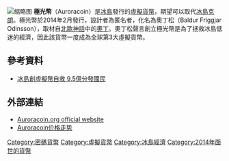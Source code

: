 [[File:Auroracoin.svg|缩略图]]
'''極光幣'''（Auroracoin）是[[冰島|冰島]]發行的[[虛擬貨幣|虛擬貨幣]]，期望可以取代[[冰島克朗|冰島克朗]]。極光幣於2014年2月發行，設計者為匿名者，化名為奧丁松（Baldur Friggjar Odinsson），取材自[[北歐神話|北歐神話]]中的[[奧丁|奧丁]]。奧丁松聲言創立極光幣是為了拯救冰島低迷的經濟，因此該貨幣一度成為全球第3大虛擬貨幣。

==參考資料==
*[http://orientaldaily.on.cc/cnt/china_world/20140326/00180_009.html 冰島創虛擬幣自救 9.5億分發國民] {{Wayback|url=http://orientaldaily.on.cc/cnt/china_world/20140326/00180_009.html |date=20190213205232 }}

==外部連結==
* [http://auroracoin.org/ Auroracoin.org official website] {{Wayback|url=http://auroracoin.org/ |date=20210308155926 }}
* [https://www.coingecko.com/zh/价格图/auroracoin/cny Auroracoin价格走势]

{{Cryptocurrencies}}

[[Category:密碼貨幣|Category:密碼貨幣]]
[[Category:虛擬貨幣|Category:虛擬貨幣]]
[[Category:冰島經濟|Category:冰島經濟]]
[[Category:2014年面世的貨幣|Category:2014年面世的貨幣]]